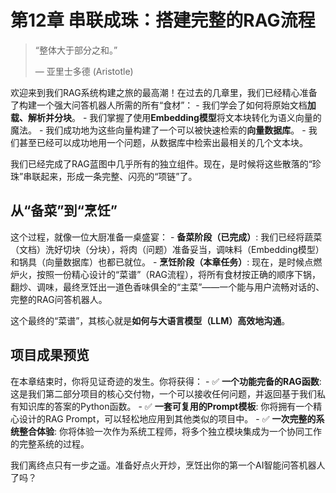 # 第12章 串联成珠：搭建完整的RAG流程 {#sec-rag-pipeline}

> “整体大于部分之和。”
>
> --- 亚里士多德 (Aristotle)

欢迎来到我们RAG系统构建之旅的最高潮！在过去的几章里，我们已经精心准备了构建一个强大问答机器人所需的所有“食材”：
-   我们学会了如何将原始文档**加载、解析并分块**。
-   我们掌握了使用**Embedding模型**将文本块转化为语义向量的魔法。
-   我们成功地为这些向量构建了一个可以被快速检索的**向量数据库**。
-   我们甚至已经可以成功地用一个问题，从数据库中检索出最相关的几个文本块。

我们已经完成了RAG蓝图中几乎所有的独立组件。现在，是时候将这些散落的“珍珠”串联起来，形成一条完整、闪亮的“项链”了。

## 从“备菜”到“烹饪”

这个过程，就像一位大厨准备一桌盛宴：
-   **备菜阶段（已完成）**: 我们已经将蔬菜（文档）洗好切块（分块），将肉（问题）准备妥当，调味料（Embedding模型）和锅具（向量数据库）也都已就位。
-   **烹饪阶段（本章任务）**: 现在，是时候点燃炉火，按照一份精心设计的“菜谱”（RAG流程），将所有食材按正确的顺序下锅，翻炒、调味，最终烹饪出一道色香味俱全的“主菜”——一个能与用户流畅对话的、完整的RAG问答机器人。

这个最终的“菜谱”，其核心就是**如何与大语言模型（LLM）高效地沟通**。

## 项目成果预览

在本章结束时，你将见证奇迹的发生。你将获得：
-   ✅ **一个功能完备的RAG函数**: 这是我们第二部分项目的核心交付物，一个可以接收任何问题，并返回基于我们私有知识库的答案的Python函数。
-   ✅ **一套可复用的Prompt模板**: 你将拥有一个精心设计的RAG Prompt，可以轻松地应用到其他类似的项目中。
-   ✅ **一次完整的系统整合体验**: 你将体验一次作为系统工程师，将多个独立模块集成为一个协同工作的完整系统的过程。

我们离终点只有一步之遥。准备好点火开炒，烹饪出你的第一个AI智能问答机器人了吗？ 